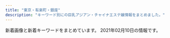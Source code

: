 ```yaml
---
title: "東京・有楽町・銀座"
description: "キーワード別にの巨乳アジアン・チャイナエステ嬢情報をまとめました。"
---
```


新着画像と新着キーワードをまとめています。
2021年02月10日の情報です。

<DmmAffiliateIns />
<KeywordTable
  shops={
    [
    {
        "name": "Tiara-\u30c6\u30a4\u30a2\u30e9-",
        "img_links": [
            "https://est-tiara.info/images/mobile.png",
            "https://est-tiara.info/images/gallery/r5.jpg",
            "https://est-tiara.info/staffPhoto/s20201016083756.jpg",
            "https://est-tiara.info/js/sliderLine/slide_next.png",
            "https://est-tiara.info/images/gallery/r6.jpg",
            "https://est-tiara.info/staffPhoto/s20201016083828.jpg",
            "https://est-tiara.info/staffPhoto/b20201016083756.jpg",
            "https://est-tiara.info/staffPhoto/b20201016083828.jpg",
            "https://est-tiara.info/images/gallery/r1.jpg",
            "https://est-tiara.info/staffPhoto/s20201016083716.jpg",
            "https://est-tiara.info/images/gallery/r3.jpg",
            "https://est-tiara.info/staffPhoto/b20200924141844.jpg",
            "https://est-tiara.info/staffPhoto/b20201016083614.jpg",
            "https://est-tiara.info/staffPhoto/s20200924141844.jpg",
            "https://est-tiara.info/uploadfiles/Image/campaignEstTiaraInfo.jpg",
            "https://est-tiara.info/images/gallery/r2.jpg",
            "https://est-tiara.info/staffPhoto/b20201016083716.jpg",
            "https://est-tiara.info/images/gallery/r7.jpg",
            "https://est-tiara.info/staffPhoto/s20201016083614.jpg",
            "https://est-tiara.info/js/sliderLine/slide_prev.png",
            "https://est-tiara.info/images/gallery/r8.jpg",
            "https://est-tiara.info/images/gallery/r4.jpg",
            "https://est-tiara.info/images/returnBtn.png"
        ],
        "station": "\u6771\u9280\u5ea7\u99c5A7\u51fa\u53e3",
        "keywords": {
            "E": 1,
            "C": 1,
            "89": 1,
            "D": 3
        },
        "url": "https://est-tiara.info/"
    },
    {
        "station": "\u65b0\u5bcc\u753a\u99c53\u756a\u51fa\u53e3",
        "img_links": [
            "http://missyou-esthe.com/img/tt15.jpg",
            "http://missyou-esthe.com/img/no.png",
            "http://missyou-esthe.com/img/cg04.jpg",
            "http://missyou-esthe.com/img/cg11.jpg",
            "http://missyou-esthe.com/img/tt18.jpg",
            "http://missyou-esthe.com/img/tt14.jpg",
            "http://missyou-esthe.com/img/t2.jpg",
            "http://missyou-esthe.com/img/tt19.jpg",
            "http://missyou-esthe.com/img/tt1.jpg",
            "http://missyou-esthe.com/img/cg13.jpg",
            "http://missyou-esthe.com/img/cg03.jpg",
            "http://missyou-esthe.com/img/cg01.jpg",
            "http://missyou-esthe.com/img/mr1.jpg",
            "http://missyou-esthe.com/img/cg02.jpg",
            "http://missyou-esthe.com/img/tt11.jpg",
            "http://missyou-esthe.com/img/t1.jpg",
            "http://missyou-esthe.com/img/cg08.jpg",
            "http://missyou-esthe.com/img/cg06.jpg",
            "http://missyou-esthe.com/img/tt4.jpg",
            "http://missyou-esthe.com/img/lin.jpg",
            "http://missyou-esthe.com/img/cg07.jpg",
            "http://missyou-esthe.com/img/tt2.jpg",
            "http://missyou-esthe.com/img/tt16.jpg",
            "http://missyou-esthe.com/img/t3.jpg",
            "http://missyou-esthe.com/img/tt12.jpg",
            "http://missyou-esthe.com/img/tt20.jpg",
            "http://missyou-esthe.com/img/eve.jpg",
            "http://missyou-esthe.com/img/tt13.jpg",
            "http://missyou-esthe.com/img/f.jpg",
            "http://missyou-esthe.com/img/cg05.jpg",
            "http://missyou-esthe.com/img/cg091.jpg",
            "http://missyou-esthe.com/img/tt21.jpg",
            "http://missyou-esthe.com/img/cg14.jpg",
            "http://missyou-esthe.com/img/cg09.jpg",
            "http://missyou-esthe.com/img/tt17.jpg",
            "http://missyou-esthe.com/img/cg10.jpg",
            "http://missyou-esthe.com/img/f1.jpg"
        ],
        "name": "Lotus\uff5e\u30ed\u30fc\u30bf\u30b9\uff5e",
        "keywords": {
            "85": 2,
            "87": 4,
            "86": 14
        },
        "url": "http://missyou-esthe.com/"
    },
    {
        "station": "\u4eba\u5f62\u753a\u99c5A1\u51fa\u53e3",
        "name": "COCOSIA",
        "img_links": [
            "http://cocosia-massage.work/img/sta6.jpg",
            "http://cocosia-massage.work/sp/img/t-t.jpg",
            "http://cocosia-massage.work/img/fla-2.jpg",
            "http://cocosia-massage.work/sp/img/cam3.jpg",
            "http://cocosia-massage.work/img/fla-1.jpg",
            "http://cocosia-massage.work/sp/img/st6.jpg",
            "http://cocosia-massage.work/img/xmas.png",
            "http://cocosia-massage.work/img/st2.jpg",
            "http://cocosia-massage.work/img/news.jpg",
            "http://cocosia-massage.work/sp/img/t-r.jpg",
            "http://cocosia-massage.work/sp/img/sys.jpg",
            "http://cocosia-massage.work/sp/img/st1.jpg",
            "http://cocosia-massage.work/sp/img/cam2.jpg",
            "http://cocosia-massage.work/img/acc.jpg",
            "http://cocosia-massage.work/img/st4.jpg",
            "http://cocosia-massage.work/sp/img/p-4.jpg",
            "http://cocosia-massage.work/sp/img/info.jpg",
            "http://cocosia-massage.work/sp/img/t-s.jpg",
            "http://cocosia-massage.work/sp/img/acc.jpg",
            "http://cocosia-massage.work/sp/img/p-6.jpg",
            "http://cocosia-massage.work/img/sta1.jpg",
            "http://cocosia-massage.work/sp/img/botton.jpg",
            "http://cocosia-massage.work/img/sta3.jpg",
            "http://cocosia-massage.work/sp/img/cam4.jpg",
            "http://cocosia-massage.work/sp/img/cam1.jpg",
            "http://cocosia-massage.work/sp/img/pc.jpg",
            "http://cocosia-massage.work/img/conc.jpg",
            "http://cocosia-massage.work/sp/img/t-t2.jpg",
            "http://cocosia-massage.work/img/cncp.jpg",
            "http://cocosia-massage.work/sp/img/st5.jpg",
            "http://cocosia-massage.work/sp/img/st2.jpg",
            "http://cocosia-massage.work/img/head2.jpg",
            "http://cocosia-massage.work/img/st6.jpg",
            "http://cocosia-massage.work/img/newf.jpg",
            "http://cocosia-massage.work/sp/img/qr.jpg",
            "http://cocosia-massage.work/img/st5.jpg",
            "http://cocosia-massage.work/sp/img/p-5.jpg",
            "http://cocosia-massage.work/sp/img/st3.jpg",
            "http://cocosia-massage.work/img/r9.jpg",
            "http://cocosia-massage.work/sp/img/rec.jpg",
            "http://cocosia-massage.work/img/st3.jpg",
            "http://cocosia-massage.work/sp/img/p-3.jpg",
            "http://cocosia-massage.work/img/sta5.jpg",
            "http://cocosia-massage.work/img/sta2.jpg",
            "http://cocosia-massage.work/img/nos.jpg",
            "http://cocosia-massage.work/img/st1.jpg",
            "http://cocosia-massage.work/sp/img/st4.jpg",
            "http://cocosia-massage.work/img/sta4.jpg"
        ],
        "keywords": {
            "C": 22,
            "F": 5,
            "85": 16,
            "D": 8,
            "87": 2,
            "88": 5,
            "E": 2
        },
        "url": "http://cocosia-massage.work/"
    },
    {
        "keywords": {
            "87": 6,
            "86": 1,
            "D": 7
        },
        "url": "http://www.comodo.relaxjp.info/",
        "img_links": [
            "http://www.comodo.relaxjp.info/files/011.jpg",
            "http://www.comodo.relaxjp.info/images/s_staff.jpg",
            "http://www.comodo.relaxjp.info/images/top.png",
            "http://www.comodo.relaxjp.info/files/007-03.jpg",
            "http://www.comodo.relaxjp.info/images/hua.jpg",
            "http://www.comodo.relaxjp.info/files/008-02.jpg",
            "http://www.comodo.relaxjp.info/files/011-02.jpg",
            "http://www.comodo.relaxjp.info/files/010.jpg",
            "http://www.comodo.relaxjp.info/files/010-02.jpg",
            "http://www.comodo.relaxjp.info/files/007-02.jpg",
            "http://www.comodo.relaxjp.info/files/008.jpg",
            "http://www.comodo.relaxjp.info/files/007.jpg",
            "http://www.comodo.relaxjp.info/files/008-03.jpg",
            "http://www.comodo.relaxjp.info/images/s_news.jpg",
            "http://www.comodo.relaxjp.info/files/011-03.jpg",
            "http://www.comodo.relaxjp.info/files/012-03.jpg",
            "http://www.comodo.relaxjp.info/images/s_link.jpg",
            "http://www.comodo.relaxjp.info/images/bj1.jpg",
            "http://www.comodo.relaxjp.info/images/bj3.jpg",
            "http://www.comodo.relaxjp.info/images/s_info.jpg",
            "http://www.comodo.relaxjp.info/files/009.jpg",
            "http://www.comodo.relaxjp.info/files/013.jpg",
            "http://www.comodo.relaxjp.info/files/012-02.jpg",
            "http://www.comodo.relaxjp.info/files/012.jpg",
            "http://www.comodo.relaxjp.info/files/009-03.jpg",
            "http://www.comodo.relaxjp.info/files/010-03.jpg",
            "http://www.comodo.relaxjp.info/files/013-02.jpg",
            "http://www.comodo.relaxjp.info/files/013-03.jpg",
            "http://www.comodo.relaxjp.info/files/009-02.jpg"
        ],
        "station": "\u99ac\u55b0\u6a2a\u5c71\u99c5A2\u51fa\u53e3",
        "name": "COMODO -\u30b3\u30e2\u30c9-"
    },
    {
        "station": "\u9280\u5ea7\u99c5A5\u51fa\u53e3",
        "url": "http://berusia.tyo.cm/",
        "name": "\u548c\u307f",
        "keywords": {
            "87": 1,
            "88": 1,
            "85": 1,
            "86": 4,
            "82": 1,
            "C": 2,
            "D": 6
        },
        "img_links": [
            "http://berusia.tyo.cm/photos/sites/4/2020/02/2020020910433396.jpg",
            "http://berusia.tyo.cm/photos/sites/4/2019/12/2019121406433854.jpg",
            "http://berusia.tyo.cm/images/mobile.jpg",
            "http://berusia.tyo.cm/images/s_news.jpg",
            "http://berusia.tyo.cm/photos/sites/4/2019/07/2019072204570462.jpg",
            "http://berusia.tyo.cm/photos/sites/4/2019/01/2019012406365482.jpg",
            "http://berusia.tyo.cm/photos/sites/4/2019/04/2019042310022652.jpg",
            "http://berusia.tyo.cm/photos/sites/4/2019/01/2019012406490454.jpg",
            "http://berusia.tyo.cm/photos/sites/4/2019/01/2019012406444820.jpg",
            "http://berusia.tyo.cm/images/top.jpg",
            "http://berusia.tyo.cm/photos/sites/4/2020/04/202004160341046.jpg",
            "http://berusia.tyo.cm/images/s_staff.jpg",
            "http://berusia.tyo.cm/photos/sites/4/2019/04/2019040609115728.jpg"
        ]
    },
    {
        "url": "http://prime-relax.work/",
        "img_links": [
            "http://prime-relax.work/img/sta12.jpg",
            "http://prime-relax.work/sp/img/time.jpg",
            "http://prime-relax.work/img/st5.jpg",
            "http://prime-relax.work/img/eve.jpg",
            "http://prime-relax.work/img/link300100.jpg",
            "http://prime-relax.work/img/IMG_1675.jpg",
            "http://prime-relax.work/img/sta11.jpg",
            "http://prime-relax.work/img/body-.jpg",
            "http://prime-relax.work/sp/img/pc.jpg",
            "http://prime-relax.work/sp/img/t-a.jpg",
            "http://prime-relax.work/img/st013.jpg",
            "http://prime-relax.work/sp/img/p-7.jpg",
            "http://prime-relax.work/sp/img/sta12.jpg",
            "http://prime-relax.work/img/st12.jpg",
            "http://prime-relax.work/img/st014.jpg",
            "http://prime-relax.work/img/st04.jpg",
            "http://prime-relax.work/img/sys.jpg",
            "http://prime-relax.work/sp/img/t-t.jpg",
            "http://prime-relax.work/sp/img/t-s.jpg",
            "http://prime-relax.work/sp/img/sta13.jpg",
            "http://prime-relax.work/img/IMG_1709.jpg",
            "http://prime-relax.work/img/st4.jpg",
            "http://prime-relax.work/sp/img/p-8.jpg",
            "http://prime-relax.work/img/st7.jpg",
            "http://prime-relax.work/img/st07.jpg",
            "http://prime-relax.work/img/sta7.jpg",
            "http://prime-relax.work/img/st08.jpg",
            "http://prime-relax.work/sp/img/sta9.jpg",
            "http://prime-relax.work/img/sta14.jpg",
            "http://prime-relax.work/sp/img/add3.jpg",
            "http://prime-relax.work/sp/img/sta11.jpg",
            "http://prime-relax.work/sp/img/botton.jpg",
            "http://prime-relax.work/img/st9.jpg",
            "http://prime-relax.work/sp/img/p-9.jpg",
            "http://prime-relax.work/img/head.jpg",
            "http://prime-relax.work/sp/img/info.jpg",
            "http://prime-relax.work/img/sta13.jpg",
            "http://prime-relax.work/img/sta4.jpg",
            "http://prime-relax.work/img/IMG_1667.jpg",
            "http://prime-relax.work/img/link10033.jpg",
            "http://prime-relax.work/sp/img/t-r.jpg",
            "http://prime-relax.work/img/sta9.jpg",
            "http://prime-relax.work/img/st8.jpg",
            "http://prime-relax.work/sp/img/add.jpg",
            "http://prime-relax.work/sp/img/sta14.jpg",
            "http://prime-relax.work/img/link-.jpg",
            "http://prime-relax.work/img/sta5.jpg",
            "http://prime-relax.work/sp/img/add2.jpg",
            "http://prime-relax.work/img/mo.png",
            "http://prime-relax.work/img/st11.jpg",
            "http://prime-relax.work/sp/img/sta4.jpg",
            "http://prime-relax.work/sp/img/sta5.jpg",
            "http://prime-relax.work/img/IMG_1699.jpg",
            "http://prime-relax.work/sp/img/tel.jpg",
            "http://prime-relax.work/sp/img/cam.jpg",
            "http://prime-relax.work/sp/img/sys.jpg",
            "http://prime-relax.work/img/link20067.jpg",
            "http://prime-relax.work/sp/img/pic.jpg",
            "http://prime-relax.work/sp/img/t-o.jpg",
            "http://prime-relax.work/img/st14.jpg",
            "http://prime-relax.work/img/bottom.png",
            "http://prime-relax.work/sp/img/sta8.jpg",
            "http://prime-relax.work/img/bottom-.png",
            "http://prime-relax.work/sp/img/tit.jpg",
            "http://prime-relax.work/img/sta8.jpg",
            "http://prime-relax.work/sp/img/sta7.jpg",
            "http://prime-relax.work/img/st13.jpg"
        ],
        "name": "PRIME\u30fb\u30d7\u30e9\u30a4\u30e0",
        "keywords": {
            "88": 1,
            "C": 7,
            "84": 5,
            "82": 1,
            "E": 1,
            "86": 7,
            "87": 4,
            "D": 10
        },
        "station": "\u99ac\u55b0\u753a\u99c51\u756a\u51fa\u53e3"
    },
    {
        "name": "For you",
        "url": "http://f-relaxe.net",
        "keywords": {
            "93": 1,
            "85": 3,
            "C": 3,
            "83": 1,
            "E": 3,
            "89": 1,
            "D": 2,
            "87": 1,
            "G": 1,
            "86": 1,
            "91": 1,
            "90": 1
        },
        "station": "JR\u6771\u4eac\u99c5\u516b\u91cd\u6d32\u5317\u53e3",
        "img_links": [
            "http://f-relaxe.net/images/index_119.jpg",
            "http://f-relaxe.net/girl/012.jpg",
            "http://f-relaxe.net/images/index_06.jpg",
            "http://f-relaxe.net/girl/00.jpg",
            "http://f-relaxe.net/images/index_16.jpg",
            "http://f-relaxe.net/images/info.jpg",
            "http://f-relaxe.net/girl/017.jpg",
            "http://f-relaxe.net/images/03.jpg",
            "http://f-relaxe.net/girl/02.jpg",
            "http://f-relaxe.net/images/sub_10.jpg",
            "http://f-relaxe.net/images/info_11.jpg",
            "http://f-relaxe.net/girl/09a.jpg",
            "http://f-relaxe.net/images/index_07.jpg",
            "http://f-relaxe.net/girl/011.jpg",
            "http://f-relaxe.net/girl/08a.jpg",
            "http://f-relaxe.net/girl/010a.jpg",
            "http://f-relaxe.net/girl/07a.jpg",
            "http://f-relaxe.net/images/index_13.jpg",
            "http://f-relaxe.net/images/index_10.jpg",
            "http://f-relaxe.net/images/02.jpg",
            "http://f-relaxe.net/images/index_08.jpg",
            "http://f-relaxe.net/girl/012a.jpg",
            "http://f-relaxe.net/girl/04.jpg",
            "http://f-relaxe.net/images/sub_12.jpg",
            "http://f-relaxe.net/girl/013.jpg",
            "http://f-relaxe.net/girl/011a.jpg",
            "http://f-relaxe.net/images/index_18.jpg",
            "http://f-relaxe.net/images/index_04.jpg",
            "http://f-relaxe.net/girl/08.jpg",
            "http://f-relaxe.net/girl/013a.jpg",
            "http://f-relaxe.net/images/line.jpg",
            "http://f-relaxe.net/girl/09.jpg",
            "http://f-relaxe.net/images/rec_11.jpg",
            "http://f-relaxe.net/images/01.jpg",
            "http://f-relaxe.net/images/index_03.jpg",
            "http://f-relaxe.net/images/index_09.jpg",
            "http://f-relaxe.net/images/index_05.jpg",
            "http://f-relaxe.net/images/index_01.jpg",
            "http://f-relaxe.net/images/index_12.jpg",
            "http://f-relaxe.net/girl/024.jpg",
            "http://f-relaxe.net/images/staff_11.jpg",
            "http://f-relaxe.net/girl/02a.jpg",
            "http://f-relaxe.net/images/index_14.jpg",
            "http://f-relaxe.net/girl/010.jpg",
            "http://f-relaxe.net/girl/07.jpg",
            "http://f-relaxe.net/images/sub_15.jpg",
            "http://f-relaxe.net/images/rec.jpg",
            "http://f-relaxe.net/images/index_17.jpg"
        ]
    },
    {
        "station": "\u65b0\u5bcc\u753a\u99c5",
        "img_links": [
            "http://xn--vckg5a5c7c8c1czd.in.net/images/slider/slide2s.jpg",
            "http://xn--vckg5a5c7c8c1czd.in.net/images/slider/slide3.jpg",
            "http://xn--vckg5a5c7c8c1czd.in.net/images/slider/slide1.jpg",
            "http://xn--vckg5a5c7c8c1czd.in.net/images/staff_images/top_small_14.jpg",
            "http://xn--vckg5a5c7c8c1czd.in.net/images/staff_images/cg14.jpg",
            "http://xn--vckg5a5c7c8c1czd.in.net/images/an_2_05.jpg",
            "http://xn--vckg5a5c7c8c1czd.in.net/images/slider/slide3s.jpg",
            "http://xn--vckg5a5c7c8c1czd.in.net/images/slider/slide1s.jpg",
            "http://xn--vckg5a5c7c8c1czd.in.net/images/an_2_02.jpg",
            "http://xn--vckg5a5c7c8c1czd.in.net/images/an_2_03.jpg",
            "http://xn--vckg5a5c7c8c1czd.in.net/images/staff_images/top_small_5.jpg",
            "http://xn--vckg5a5c7c8c1czd.in.net/images/slider/slide2.jpg",
            "http://xn--vckg5a5c7c8c1czd.in.net/images/staff_images/cg17.jpg",
            "http://xn--vckg5a5c7c8c1czd.in.net/images/an_1_04.jpg",
            "http://xn--vckg5a5c7c8c1czd.in.net/images/an_1_02.jpg",
            "http://xn--vckg5a5c7c8c1czd.in.net/images/an_1_06.jpg",
            "http://xn--vckg5a5c7c8c1czd.in.net/images/staff_images/cg16.jpg",
            "http://xn--vckg5a5c7c8c1czd.in.net/images/an_2_04.jpg",
            "http://xn--vckg5a5c7c8c1czd.in.net/images/staff_images/top_small_17.jpg",
            "http://xn--vckg5a5c7c8c1czd.in.net/images/an_2_07.jpg",
            "http://xn--vckg5a5c7c8c1czd.in.net/images/an_2_06.jpg",
            "http://xn--vckg5a5c7c8c1czd.in.net/images/staff_images/cg1.jpg",
            "http://xn--vckg5a5c7c8c1czd.in.net/images/an_1_07.jpg",
            "http://xn--vckg5a5c7c8c1czd.in.net/images/an_1_03.jpg",
            "http://xn--vckg5a5c7c8c1czd.in.net/images/staff_images/top_small_1.jpg",
            "http://xn--vckg5a5c7c8c1czd.in.net/images/staff_images/cg5.jpg",
            "http://xn--vckg5a5c7c8c1czd.in.net/images/no.png",
            "http://xn--vckg5a5c7c8c1czd.in.net/images/QRcode.jpg",
            "http://xn--vckg5a5c7c8c1czd.in.net/images/staff_images/top_small_16.jpg",
            "http://xn--vckg5a5c7c8c1czd.in.net/images/index_01.jpg"
        ],
        "keywords": {
            "D": 16,
            "86": 20,
            "E": 4
        },
        "url": "http://xn--vckg5a5c7c8c1czd.in.net/",
        "name": "\u7652\u3057\u306e\u6d77"
    },
    {
        "keywords": {
            "C": 15
        },
        "img_links": [
            "http://arm-heal.com/pic/topimg5.png",
            "http://arm-heal.com/img/ttl_staff.jpg",
            "http://arm-heal.com/staff/aya/01.jpg",
            "http://arm-heal.com/staff/aya/01mb.jpg",
            "http://arm-heal.com/img/ttl_mobile.png",
            "http://arm-heal.com/staff/yuki/01.jpg",
            "http://arm-heal.com/staff/miki/01mb.jpg",
            "http://arm-heal.com/pic/topimg3.png",
            "http://arm-heal.com/staff/yuki/01mb.jpg",
            "http://arm-heal.com/staff/emi/01.jpg",
            "http://arm-heal.com/pic/head.jpg",
            "http://arm-heal.com/staff/miya/01.jpg",
            "http://arm-heal.com/staff/miya/01mb.jpg",
            "http://arm-heal.com/staff/emi/01mb.jpg",
            "http://arm-heal.com/img/att.png",
            "http://arm-heal.com/staff/yuuyuu/01mb.jpg",
            "http://arm-heal.com/pic/topimg1.png",
            "http://arm-heal.com/staff/yuuyuu/01.jpg",
            "http://arm-heal.com/img/ttl_rec.png",
            "http://arm-heal.com/img/corona.png",
            "http://arm-heal.com/i/files/homeimg.jpg",
            "http://arm-heal.com/pic/topimg2.png",
            "http://arm-heal.com/pic/topimg4.png",
            "http://arm-heal.com/staff/miki/01.jpg"
        ],
        "station": "\u516b\u4e01\u5800\u99c5A5\u53e3",
        "name": "\u7d05\u8449",
        "url": "http://arm-heal.com/"
    },
    {
        "name": "\u60a0",
        "url": "http://koikst.xyz/",
        "station": "JR\u6771\u4eac\u99c5\u516b\u91cd\u6d32\u53e3",
        "img_links": [
            "http://koikst.xyz/_src/20886305/therapist-ito.jpg",
            "http://koikst.xyz/_src/20886062/index_35.png",
            "http://koikst.xyz/_src/20885836/sign.jpg",
            "http://koikst.xyz/_src/20886300/media-20170919.jpg",
            "http://koikst.xyz/_src/20886007/_k3_6020.jpg",
            "http://koikst.xyz/_src/20886111/_dsf0778_pp.jpg",
            "http://koikst.xyz/_src/20886310/wechatimg405.jpg",
            "http://koikst.xyz/_src/51067433/wechatimg726.jpg",
            "http://koikst.xyz/_src/20886060/index_33.png",
            "http://koikst.xyz/_src/20886063/index_36.png",
            "http://sunflower.jp.net/6.jpg",
            "http://koikst.xyz/_src/20886065/index_38.png",
            "http://koikst.xyz/_src/21089124/img20180325193504865361.png",
            "http://koikst.xyz/_src/20886303/07958eda583eff2b24876adf03c0a434.jpg",
            "http://koikst.xyz/_src/20886229/_dsf0778_pp.jpg",
            "http://koikst.xyz/_src/20885809/www.cman.png",
            "http://koikst.xyz/_src/20885828/up.png",
            "http://koikst.xyz/_src/20886122/up.png",
            "http://koikst.xyz/_src/20886019/up.png",
            "http://koikst.xyz/_src/20886010/img_3017.jpg",
            "http://koikst.xyz/_src/20886308/t02200330_0640096013249885015.jpg",
            "http://koikst.xyz/_src/51067440/wechatimg723.jpg",
            "http://sunflower.jp.net/1.jpg",
            "http://koikst.xyz/_src/20886235/t02200330_0640096013249885015.jpg",
            "http://koikst.xyz/_src/20886006/wechatimg36.jpg",
            "http://koikst.xyz/_src/20886092/therapist-ito.jpg",
            "http://sunflower.jp.net/5.jpg",
            "http://koikst.xyz/_src/20886066/slider2.png",
            "http://koikst.xyz/_src/20886287/9c88380aa0315ec9292225a3223d62d9.jpg",
            "http://koikst.xyz/_src/20886103/up.png",
            "http://koikst.xyz/_src/20886005/wechatimg35.jpg",
            "http://koikst.xyz/_src/20886064/index_37.png",
            "http://koikst.xyz/_src/20886061/index_34.png",
            "http://koikst.xyz/_src/20886231/_dsf0770_pp.jpg",
            "http://koikst.xyz/_src/20886233/906ab10dd05fdcaee1fa99bd6e5779ea.jpg",
            "http://koikst.xyz/_src/20886058/sign.png",
            "http://koikst.xyz/_src/20886211/07958eda583eff2b24876adf03c0a434.jpg",
            "http://koikst.xyz/_src/20885811/up.png",
            "http://koikst.xyz/_src/51067435/wechatimg725.jpg",
            "http://koikst.xyz/_src/20886148/therapist-ito.jpg",
            "http://sunflower.jp.net/2.jpg",
            "http://koikst.xyz/_src/20886222/up.png",
            "http://koikst.xyz/_src/20886009/img_2917.jpg",
            "http://koikst.xyz/_src/20886283/img20170527114635169213.png",
            "http://koikst.xyz/_src/51067437/wechatimg724.jpg",
            "http://sunflower.jp.net/3.jpg",
            "http://koikst.xyz/_src/20886059/sign.png",
            "http://koikst.xyz/_src/20886035/up.png",
            "http://koikst.xyz/_src/20991736/t02200330_0640096013249885015.jpg",
            "http://koikst.xyz/_src/20885997/up.png",
            "http://koikst.xyz/_src/20886008/_k3_6019.jpg",
            "http://koikst.xyz/_src/20885845/up.png"
        ],
        "keywords": {
            "85": 2,
            "89": 3,
            "E": 3,
            "C": 2
        }
    },
    {
        "img_links": [
            "http://yume-sato.blue/uploads//sites/18/2020/09/g2-150x150.jpg",
            "http://yume-sato.blue/uploads//sites/18/2020/09/g1-150x150.jpg",
            "http://yume-sato.blue/uploads//sites/18/2020/09/top.jpg",
            "http://yume-sato.blue/uploads//sites/18/2020/09/g5-150x150.jpg",
            "http://yume-sato.blue/uploads//sites/18/2020/09/g1.jpg",
            "http://yume-sato.blue/uploads//sites/18/2020/09/s_staff.png",
            "http://yume-sato.blue/uploads//sites/18/2020/09/mobile-1.jpg",
            "http://yume-sato.blue/uploads//sites/18/2020/09/g3.jpg",
            "http://yume-sato.blue/uploads//sites/18/2020/12/gg-150x150.jpg",
            "http://yume-sato.blue/uploads//sites/18/2020/10/g1.jpg",
            "http://yume-sato.blue/uploads//sites/18/2020/09/g6.jpg",
            "http://yume-sato.blue/uploads//sites/18/2020/09/g3-150x150.jpg",
            "http://yume-sato.blue/uploads//sites/18/2020/09/top1-1.jpg",
            "http://yume-sato.blue/uploads//sites/18/2020/12/gg.jpg",
            "http://yume-sato.blue/uploads//sites/18/2020/10/g2.jpg",
            "http://yume-sato.blue/uploads//sites/18/2020/09/g2.jpg",
            "http://yume-sato.blue/uploads//sites/18/2020/09/news.jpg",
            "http://yume-sato.blue/uploads//sites/18/2020/09/g6-150x150.jpg",
            "http://yume-sato.blue/uploads//sites/18/2020/09/g4-150x150.jpg",
            "http://yume-sato.blue/uploads//sites/18/2020/09/pick.jpg",
            "http://yume-sato.blue/uploads//sites/18/2020/09/g4.jpg",
            "http://yume-sato.blue/uploads//sites/18/2020/09/g5.jpg"
        ],
        "station": "\u4eba\u5f62\u753a\u99c5A6",
        "keywords": {},
        "name": "\u5922\u306e\u90f7",
        "url": "http://yume-sato.blue/"
    },
    {
        "url": "http://esthe-aroma.com/",
        "keywords": {
            "C": 2,
            "D": 10,
            "E": 1,
            "86": 13
        },
        "name": "Miss.9\uff5e\u30df\u30b9.\u30ad\u30e5\u30a6\uff5e",
        "station": "\u99ac\u55b0\u6a2a\u5c71\u99c5A2\u51fa\u53e3",
        "img_links": [
            "http://esthe-aroma.com/images/icon_info.png",
            "http://esthe-aroma.com/images/photo03.jpg",
            "http://esthe-aroma.com/images/icon_concept.png",
            "http://esthe-aroma.com/images/cg07.jpg",
            "http://esthe-aroma.com/images/cg02.jpg",
            "http://esthe-aroma.com/images/cg13.jpg",
            "http://esthe-aroma.com/images/cg04.jpg",
            "http://esthe-aroma.com/images/qrc.jpg",
            "http://esthe-aroma.com/images/icon_top.png",
            "http://esthe-aroma.com/images/cg05.jpg",
            "http://esthe-aroma.com/images/end-info.png",
            "http://esthe-aroma.com/images/cg03.jpg",
            "http://esthe-aroma.com/images/cg10.jpg",
            "http://esthe-aroma.com/images/photo01.jpg",
            "http://esthe-aroma.com/images/cg09.jpg",
            "http://esthe-aroma.com/images/cg11.jpg",
            "http://esthe-aroma.com/images/btn2.png",
            "http://esthe-aroma.com/images/icon_staff.png",
            "http://esthe-aroma.com/images/mainImg_sub.jpg",
            "http://esthe-aroma.com/images/cg08.jpg",
            "http://esthe-aroma.com/images/icon_tel.png",
            "http://esthe-aroma.com/images/cg01.jpg",
            "http://esthe-aroma.com/images/cg06.jpg",
            "http://esthe-aroma.com/images/photo02.jpg",
            "http://esthe-aroma.com/images/cg12.jpg"
        ]
    },
    {
        "img_links": [
            "http://sakura.relaxnabi.com/css/tel03.png",
            "http://sakura.relaxnabi.com/css/nav/nav-004.png",
            "http://sakura.relaxnabi.com/css/staff/staff02.jpg",
            "http://sakura.relaxnabi.com/css/staff/staff06.jpg",
            "http://sakura.relaxnabi.com/css/nav/nav-006.png",
            "http://sakura.relaxnabi.com/css/staff/staff13.jpg",
            "http://sakura.relaxnabi.com/css/nav/nav-001.png",
            "http://sakura.relaxnabi.com/css/topleft02.png",
            "http://sakura.relaxnabi.com/css/staff/staff04.jpg",
            "http://sakura.relaxnabi.com/css/staff/staff14a.jpg",
            "http://sakura.relaxnabi.com/css/nav/nav-003.png",
            "http://sakura.relaxnabi.com/css/topleft01.png",
            "http://sakura.relaxnabi.com/css/topright02.jpg",
            "http://sakura.relaxnabi.com/css/nav/nav-002.png",
            "http://sakura.relaxnabi.com/css/nav/nav-005.png"
        ],
        "station": "\u8305\u5834\u753a\u99c51\u756a\u51fa\u53e3",
        "name": "\u685c\uff5e\u3055\u304f\u3089\uff5e",
        "url": "http://sakura.relaxnabi.com/",
        "keywords": {
            "C": 4,
            "89": 3,
            "D": 3,
            "87": 2
        }
    },
    {
        "url": "http://evergrace.tyo.cm/",
        "name": "Evergrace-\u30a8\u30d0\u30fc\u30b0\u30ec\u30fc\u30b9-",
        "station": "\u6771\u65e5\u672c\u6a4b\u99c5A2\u51fa\u53e3",
        "img_links": [
            "http://evergrace.tyo.cm/images/mobile.jpg",
            "http://evergrace.tyo.cm/photos/sites/78/2021/01/2021012219141167.jpg",
            "http://evergrace.tyo.cm/images/top01.jpg",
            "http://evergrace.tyo.cm/images/room3.jpg",
            "http://evergrace.tyo.cm/photos/sites/78/2021/01/2021011218032563.jpg",
            "http://evergrace.tyo.cm/images/girl-z2.jpg",
            "http://evergrace.tyo.cm/photos/sites/78/2021/01/2021012219092641.jpg",
            "http://evergrace.tyo.cm/images/s_pick.png",
            "http://evergrace.tyo.cm/images/room4.jpg",
            "http://evergrace.tyo.cm/images/nbj3.jpg",
            "http://evergrace.tyo.cm/images/room2.jpg",
            "http://evergrace.tyo.cm/photos/sites/78/2021/01/2021012219140415.jpg",
            "http://evergrace.tyo.cm/images/room5.jpg",
            "http://evergrace.tyo.cm/images/s_link.png",
            "http://evergrace.tyo.cm/photos/sites/78/2021/01/2021011218032474.jpg",
            "http://evergrace.tyo.cm/images/s_news.png",
            "http://evergrace.tyo.cm/photos/sites/78/2021/01/2021011218044629.jpg",
            "http://evergrace.tyo.cm/images/s_mobile.png",
            "http://evergrace.tyo.cm/images/info.jpg",
            "http://evergrace.tyo.cm/images/s_staff.png",
            "http://evergrace.tyo.cm/images/top02.jpg",
            "http://evergrace.tyo.cm/images/room1.jpg",
            "http://evergrace.tyo.cm/images/girl-z1.jpg"
        ],
        "keywords": {
            "C": 18,
            "85": 2,
            "D": 4,
            "86": 2
        }
    },
    {
        "img_links": [
            "http://seifukulure.esnavi.work/2/uploadimg/1600448020.jpeg",
            "http://seifukulure.esnavi.work/2/uploadimg/1612163454.jpeg",
            "http://seifukulure.esnavi.work/staff1.jpg",
            "http://seifukulure.esnavi.work/2/uploadimg/1603956477.jpeg",
            "http://seifukulure.esnavi.work/1.png",
            "http://seifukulure.esnavi.work/nei_bj3.jpg",
            "http://seifukulure.esnavi.work/2.png",
            "http://seifukulure.esnavi.work/2/uploadimg/1606459990.jpeg",
            "http://seifukulure.esnavi.work/2/uploadimg/1594168912.jpg",
            "http://seifukulure.esnavi.work/2/uploadimg/1594168953.jpg",
            "http://seifukulure.esnavi.work/s_staff.png",
            "http://seifukulure.esnavi.work/news.png",
            "http://seifukulure.esnavi.work/top.png",
            "http://seifukulure.esnavi.work/2/uploadimg/1594168894.jpg",
            "http://seifukulure.esnavi.work/s_massage.png",
            "http://seifukulure.esnavi.work/int2.png",
            "http://seifukulure.esnavi.work/nei5.jpg",
            "http://seifukulure.esnavi.work/2/uploadimg/1594168852.jpg",
            "http://seifukulure.esnavi.work/2/uploadimg/1594168989.jpg",
            "http://seifukulure.esnavi.work/biaoti.jpg",
            "http://seifukulure.esnavi.work/massage1.png",
            "http://seifukulure.esnavi.work/nei3.jpg",
            "http://seifukulure.esnavi.work/6.jpg"
        ],
        "name": "\u5236\u670d\u306e\u8a98\u60d1",
        "station": "JR\u99ac\u55b0\u753a\u99c5",
        "keywords": {
            "89": 2,
            "86": 2,
            "87": 1,
            "83": 2,
            "C": 2,
            "D": 1,
            "90": 2
        },
        "url": "http://seifukulure.esnavi.work/"
    },
    {
        "station": "\u65b0\u65e5\u672c\u6a4b\u99c55\u756a\u51fa\u53e3",
        "url": "http://s-este.net/",
        "img_links": [],
        "name": "\u30e9\u30d5\u30a3\u30fc\u30eb",
        "keywords": {}
    },
    {
        "img_links": [
            "http://a-smile.click/img/staff_headimg.jpg",
            "http://a-smile.click/img/qr.png",
            "http://a-smile.click/img/faq_headimg.jpg",
            "http://a-smile.click/girl/4.jpg",
            "http://a-smile.click/girl/1_1.jpg",
            "http://a-smile.click/img/room/photo01.jpg",
            "http://a-smile.click/img/room/photo03.jpg",
            "http://a-smile.click/girl/6.jpg",
            "http://a-smile.click/img/rec_headimg.jpg",
            "http://a-smile.click/girl/5.jpg",
            "http://a-smile.click/girl/3.jpg",
            "http://a-smile.click/girl/2.jpg",
            "http://a-smile.click/img/room/photo04.jpg",
            "http://a-smile.click/girl/5_1.jpg",
            "http://a-smile.click/girl/2_1.jpg",
            "http://a-smile.click/girl/3_1.jpg",
            "http://a-smile.click/girl/1.jpg",
            "http://a-smile.click/img/tel.png",
            "http://a-smile.click/img/head_img.jpg",
            "http://a-smile.click/img/room/photo02.jpg",
            "http://a-smile.click/img/link_headimg.jpg"
        ],
        "keywords": {},
        "station": "\u7bc9\u5730\u99c52\u756a\u51fa\u53e3",
        "url": "http://a-smile.click/",
        "name": "Firework\uff5e\u30d5\u30a1\u30a4\u30a2\u30ef\u30fc\u30af\uff5e"
    },
    {
        "url": "https://mens-esthe.jpn.vin/",
        "keywords": {
            "D": 125,
            "86": 100,
            "85": 25
        },
        "name": "\u6771\u4eac\u65e5\u672c\u6a4b\u30e1\u30f3\u30ba\u30a8\u30b9\u30c6",
        "station": "JR\u6771\u4eac\u99c5\u516b\u91cd\u6d32\u5317\u53e3",
        "img_links": [
            "https://mens-esthe.jpn.vin/images/sp_tit_staff.jpg",
            "https://mens-esthe.jpn.vin/photos/sites/4/2020/12/2020121102464663.jpg",
            "https://mens-esthe.jpn.vin/images/sp_tit_info.jpg",
            "https://mens-esthe.jpn.vin/photos/sites/4/2020/12/202012110248090.jpg",
            "https://mens-esthe.jpn.vin/images/sp_tit_link.jpg",
            "https://mens-esthe.jpn.vin/images/nav_link04.png",
            "https://mens-esthe.jpn.vin/images/navbar-top.jpg",
            "https://mens-esthe.jpn.vin/photos/sites/4/2020/12/2020121102483539.jpg",
            "https://mens-esthe.jpn.vin/images/nav_link05.png",
            "https://mens-esthe.jpn.vin/images/top.png",
            "https://mens-esthe.jpn.vin/images/end.png",
            "https://mens-esthe.jpn.vin/photos/sites/4/2020/12/2020121102462172.jpg",
            "https://mens-esthe.jpn.vin/images/tit_staff.jpg",
            "https://mens-esthe.jpn.vin/images/tit_link.jpg",
            "https://mens-esthe.jpn.vin/images/sp_photo_1.jpg",
            "https://mens-esthe.jpn.vin/images/tit_face.jpg",
            "https://mens-esthe.jpn.vin/images/tit_staff02.jpg",
            "https://mens-esthe.jpn.vin/images/tit_info.jpg",
            "https://mens-esthe.jpn.vin/images/nav_link03.png",
            "https://mens-esthe.jpn.vin/images/side_mobile.jpg",
            "https://mens-esthe.jpn.vin/images/sp_end.png",
            "https://mens-esthe.jpn.vin/images/sp_tit_staff02.jpg",
            "https://mens-esthe.jpn.vin/images/nav_link02.png",
            "https://mens-esthe.jpn.vin/images/room1.jpg",
            "https://mens-esthe.jpn.vin/images/nav_link08.png",
            "https://mens-esthe.jpn.vin/images/nav_link01.png",
            "https://mens-esthe.jpn.vin/images/nav_link06.png",
            "https://mens-esthe.jpn.vin/images/nav_link07.png",
            "https://mens-esthe.jpn.vin/images/tit_pick.jpg",
            "https://mens-esthe.jpn.vin/images/sp_tit_pick.jpg",
            "https://mens-esthe.jpn.vin/photos/sites/4/2020/12/2020121102501422.jpg",
            "https://mens-esthe.jpn.vin/images/photo_1.jpg",
            "https://mens-esthe.jpn.vin/images/room2.jpg"
        ]
    },
    {
        "name": "\u30eb\u30ca\u30b7\u30e3\u30a4\u30f3",
        "url": "http://luna-shine.info/",
        "img_links": [
            "http://luna-shine.info/uploads/lunashine/2015/01/11.jpg",
            "http://luna-shine.info/uploads/lunashine/2019/01/e5beaee4bfa1e59bbee78987_20190124144601.jpg",
            "http://luna-shine.info/uploads/lunashine/2015/03/123.jpg",
            "http://luna-shine.info/uploads/lunashine/2014/06/image-15.jpeg",
            "http://luna-shine.info/uploads/lunashine/images/new_tit.jpg",
            "http://luna-shine.info/uploads/lunashine/2019/05/e5beaee4bfa1e59bbee78987_20190517131309.jpg",
            "http://luna-shine.info/uploads/lunashine/2015/01/2_e589afe69cac.jpg",
            "http://luna-shine.info/uploads/lunashine/2013/01/qiu-1.jpg",
            "http://luna-shine.info/uploads/lunashine/images/no-photo.jpg",
            "http://luna-shine.info/uploads/lunashine/2013/03/img_0522_e589afe69cac-1000x1333.jpg",
            "http://luna-shine.info/uploads/lunashine/2013/11/e381afe3828be3818b-1000x1333.jpg",
            "http://luna-shine.info/uploads/lunashine/2013/10/e381bfe38286e3818d-5_e589afe69cac.jpg",
            "http://luna-shine.info/uploads/lunashine/2013/01/room-1.jpg",
            "http://luna-shine.info/uploads/lunashine/2019/04/flash1.jpg",
            "http://luna-shine.info/uploads/lunashine/2014/05/naomi1-276x3583.jpg",
            "http://luna-shine.info/uploads/lunashine/2012/12/topview4.jpg",
            "http://luna-shine.info/uploads/lunashine/2013/10/e381bfe3818d2_e589afe69cac.jpg",
            "http://luna-shine.info/uploads/lunashine/2018/05/2.jpg",
            "http://luna-shine.info/uploads/lunashine/2012/12/mailmaka.jpg",
            "http://luna-shine.info/uploads/lunashine/2013/01/room-9.jpg",
            "http://luna-shine.info/uploads/lunashine/2015/06/image1-266x4001.jpg",
            "http://luna-shine.info/uploads/lunashine/2014/05/22.jpg",
            "http://luna-shine.info/uploads/lunashine/2014/06/9c1b42356edc1bb51d040e0a1783fa97.png",
            "http://luna-shine.info/uploads/lunashine/2012/12/topview3.jpg",
            "http://luna-shine.info/uploads/lunashine/2012/12/topview0.jpg",
            "http://luna-shine.info/uploads/lunashine/2019/04/e5beaee4bfa1e59bbee78987_2019031616274791.jpg",
            "http://luna-shine.info/uploads/lunashine/2015/12/qqe59bbee7898720151214133747.jpg",
            "http://luna-shine.info/uploads/lunashine/2019/03/e5beaee4bfa1e59bbee78987_201903141535171.jpg",
            "http://luna-shine.info/uploads/lunashine/2014/06/image-14.jpeg",
            "http://luna-shine.info/uploads/lunashine/2013/05/p1020464_e589afe69cac.jpg",
            "http://luna-shine.info/uploads/lunashine/2019/04/e5beaee4bfa1e59bbee78987_201903161627478.jpg",
            "http://luna-shine.info/uploads/lunashine/2013/01/img_0427_e589afe69cac-276x368.jpg",
            "http://luna-shine.info/uploads/lunashine/2015/09/1-12041z120344c1_e589afe69cac_e589afe69cac.jpg",
            "http://luna-shine.info/uploads/lunashine/2015/01/0.jpg",
            "http://luna-shine.info/uploads/lunashine/2013/01/room-8.jpg",
            "http://luna-shine.info/uploads/lunashine/images/rq01.jpg",
            "http://luna-shine.info/uploads/lunashine/2019/04/bottom.jpg",
            "http://luna-shine.info/uploads/lunashine/2013/01/room-6.jpg",
            "http://luna-shine.info/uploads/lunashine/2017/04/22221.jpg",
            "http://luna-shine.info/uploads/lunashine/2019/03/e5beaee4bfa1e59bbee78987_201903161627476.jpg",
            "http://luna-shine.info/uploads/lunashine/2015/04/1111_e589afe69cac.jpg",
            "http://luna-shine.info/uploads/lunashine/images/new_d.jpg",
            "http://luna-shine.info/uploads/lunashine/2020/01/e5beaee4bfa1e59bbee78987_20190517131309.jpg",
            "http://luna-shine.info/uploads/lunashine/2016/11/31.jpg",
            "http://luna-shine.info/uploads/lunashine/2019/05/e5beaee4bfa1e59bbee78987_201905171313091.jpg",
            "http://luna-shine.info/uploads/lunashine/2013/10/4_e589afe69cac.jpg",
            "http://luna-shine.info/uploads/lunashine/2019/04/e5beaee4bfa1e59bbee78987_201903161627475.jpg",
            "http://luna-shine.info/uploads/lunashine/2013/01/room-7.jpg",
            "http://luna-shine.info/uploads/lunashine/2012/12/topview1.jpg",
            "http://luna-shine.info/uploads/lunashine/2013/11/e381afe3828be3818befbc92-1000x1333.jpg",
            "http://luna-shine.info/uploads/lunashine/2019/04/tel.jpg",
            "http://luna-shine.info/uploads/lunashine/2013/10/e38182e38286e381bf3_e589afe69cac.jpg",
            "http://luna-shine.info/uploads/lunashine/2019/12/e5beaee4bfa1e59bbee78987_201912071546181.jpg",
            "http://luna-shine.info/uploads/lunashine/2013/10/e381bfe382841_e589afe69cac.jpg",
            "http://luna-shine.info/uploads/lunashine/2019/07/qqe59bbee78987201504181707251.jpg",
            "http://luna-shine.info/uploads/lunashine/2013/01/room-5.jpg",
            "http://luna-shine.info/uploads/lunashine/2015/03/171f728230a16701d87b9e61ba70edf8.png",
            "http://luna-shine.info/uploads/lunashine/2013/01/room-2.jpg",
            "http://luna-shine.info/uploads/lunashine/2015/03/11111.jpg",
            "http://luna-shine.info/uploads/lunashine/2015/04/1111_e589afe69cac1.jpg",
            "http://luna-shine.info/uploads/lunashine/2013/01/img_0370_e589afe69cac-276x368.jpg",
            "http://luna-shine.info/uploads/lunashine/2013/01/room-10.jpg",
            "http://luna-shine.info/uploads/lunashine/2014/04/image_e589afe69cac.png",
            "http://luna-shine.info/uploads/lunashine/images/picup.png",
            "http://luna-shine.info/uploads/lunashine/2019/12/e5beaee4bfa1e59bbee78987_20191207154634.jpg",
            "http://luna-shine.info/uploads/lunashine/2015/03/8dbe4d07b4f1258c30f14b30e60c1466.png",
            "http://luna-shine.info/uploads/lunashine/2013/01/room-3.jpg",
            "http://luna-shine.info/uploads/lunashine/images/rq03.jpg",
            "http://luna-shine.info/uploads/lunashine/2013/01/room-11.jpg",
            "http://luna-shine.info/uploads/lunashine/2014/05/naomi1-276x3584.jpg",
            "http://luna-shine.info/uploads/lunashine/2016/12/img_4240.jpg",
            "http://luna-shine.info/uploads/lunashine/2015/03/12344780f_e589afe69cac.jpg",
            "http://luna-shine.info/uploads/lunashine/2012/12/mobile.jpg"
        ],
        "station": "\u5c0f\u4f1d\u99ac\u753a\u99c53\u756a\u51fa\u53e3",
        "keywords": {
            "89": 21,
            "88": 21,
            "87": 12,
            "F": 6,
            "\u80f8": 2,
            "81": 3,
            "G": 6,
            "C": 12,
            "\u30bb\u30af\u30b7\u30fc": 1,
            "82": 3,
            "86": 6,
            "84": 3,
            "E": 13,
            "D": 30,
            "85": 6
        }
    },
    {
        "img_links": [
            "http://www.kayabatyo-massage.work/images/recruit/point_03.png",
            "http://www.kayabatyo-massage.work/staff/hinata.jpg",
            "http://www.kayabatyo-massage.work/images/recruit/nagare_03.jpg",
            "http://www.kayabatyo-massage.work/images/mainvisual_02.jpg",
            "http://www.kayabatyo-massage.work/images/recruit/point_07.png",
            "http://www.kayabatyo-massage.work/images/recruit/point_04.png",
            "http://www.kayabatyo-massage.work/images/mainvisual_02_s.jpg",
            "http://www.kayabatyo-massage.work/images/mainvisual_01_s.jpg",
            "http://www.kayabatyo-massage.work/images/recruit/nagare_07.png",
            "http://www.kayabatyo-massage.work/images/sw_home.png",
            "http://www.kayabatyo-massage.work/images/icon_ranking_02.png",
            "http://www.kayabatyo-massage.work/images/icon_new.png",
            "http://www.kayabatyo-massage.work/images/recruit/nagare_02.jpg",
            "http://www.kayabatyo-massage.work/images/recruit/nagare_05.png",
            "http://www.kayabatyo-massage.work/images/recruit/point_05.png",
            "http://www.kayabatyo-massage.work/images/sw_tel.png",
            "http://www.kayabatyo-massage.work/images/recruit/req_03.jpg",
            "http://www.kayabatyo-massage.work/images/trigger.jpg",
            "http://www.kayabatyo-massage.work/images/recruit/point_09.png",
            "http://www.kayabatyo-massage.work/images/head_interior.jpg",
            "http://www.kayabatyo-massage.work/images/recruit/message_03.png",
            "http://www.kayabatyo-massage.work/images/head_therapist.jpg",
            "http://www.kayabatyo-massage.work/images/recruit/nagare_06.png",
            "http://www.kayabatyo-massage.work/images/icon_ranking_03.png",
            "http://www.kayabatyo-massage.work/staff/kaoru.jpg",
            "http://www.kayabatyo-massage.work/images/recruit/sp_mainvisual.jpg",
            "http://www.kayabatyo-massage.work/staff/nanami.jpg",
            "http://www.kayabatyo-massage.work/images/recruit/point_06.png",
            "http://www.kayabatyo-massage.work/images/no_image.jpg",
            "http://www.kayabatyo-massage.work/images/mainvisual_01.jpg",
            "http://www.kayabatyo-massage.work/images/icon_ranking_01.png",
            "http://www.kayabatyo-massage.work/images/recruit/point_08.png",
            "http://www.kayabatyo-massage.work/images/recruit/nagare_01.jpg"
        ],
        "keywords": {},
        "station": "\u8305\u5834\u753a\u99c511\u756a\u51fa\u53e3",
        "name": "\u5143\u6c17\u30e2\u30ea\u30e2\u30ea",
        "url": "http://www.kayabatyo-massage.work/"
    },
    {
        "keywords": {
            "D": 14,
            "E": 6,
            "C": 8
        },
        "name": "Spa Ananda",
        "station": "\u8305\u5834\u753a\u99c52\u756a\u51fa\u53e3",
        "url": "https://kayabacho-mensesthe.com/",
        "img_links": [
            "https://kayabacho-mensesthe.com/wp/wp-content/uploads/2020/10/aki-s1-150x150.jpg",
            "https://kayabacho-mensesthe.com/icon/line.png",
            "https://kayabacho-mensesthe.com/staff/rin-s1.jpg",
            "https://kayabacho-mensesthe.com/wp/wp-content/uploads/2019/12/misaki.jpg",
            "https://kayabacho-mensesthe.com/wp/wp-content/uploads/2020/08/ayaka-1-200x300.jpg",
            "https://kayabacho-mensesthe.com/staff/aoi-s1.jpg",
            "https://kayabacho-mensesthe.com/images/top3.jpg",
            "https://kayabacho-mensesthe.com/wp/wp-content/uploads/2020/08/ayaka-1.jpg",
            "https://kayabacho-mensesthe.com/wp/wp-content/uploads/2020/11/urara3.jpg",
            "https://kayabacho-mensesthe.com/images/main3.jpg",
            "https://kayabacho-mensesthe.com/room/room-l5.jpg",
            "https://kayabacho-mensesthe.com/staff/emi-s1.jpg",
            "https://kayabacho-mensesthe.com/wp/wp-content/uploads/2020/02/miyu.jpg",
            "https://kayabacho-mensesthe.com/staff/nao-s1.jpg",
            "https://kayabacho-mensesthe.com/staff/urara-s1.jpg",
            "https://kayabacho-mensesthe.com/icon/facebook.png",
            "https://kayabacho-mensesthe.com/link/mens-esthe.png",
            "https://kayabacho-mensesthe.com/images/footer-l.png",
            "https://kayabacho-mensesthe.com/room/room-l3.jpg",
            "https://kayabacho-mensesthe.com/images/footer-r.png",
            "https://kayabacho-mensesthe.com/wp/wp-content/uploads/2019/12/IMG_8988.jpg",
            "https://kayabacho-mensesthe.com/wp/wp-content/uploads/2019/07/misaki.jpg",
            "https://kayabacho-mensesthe.com/icon/yelp.png",
            "https://kayabacho-mensesthe.com/wp/wp-content/uploads/2019/12/emi.jpg",
            "https://kayabacho-mensesthe.com/room/room-l2.jpg",
            "https://kayabacho-mensesthe.com/wp/wp-content/uploads/2020/12/yuki.jpg",
            "https://kayabacho-mensesthe.com/staff/yuna-s1.jpg",
            "https://kayabacho-mensesthe.com/images/main4.jpg",
            "https://kayabacho-mensesthe.com/images/clear.png",
            "https://kayabacho-mensesthe.com/room/room-l4.jpg",
            "https://kayabacho-mensesthe.com/staff/misaki-s1.jpg",
            "https://kayabacho-mensesthe.com/room/room-l1.jpg",
            "https://kayabacho-mensesthe.com/staff/aki-s1.jpg",
            "https://kayabacho-mensesthe.com/images/top2.jpg",
            "https://kayabacho-mensesthe.com/images/main1.jpg",
            "https://kayabacho-mensesthe.com/images/flower.png",
            "https://kayabacho-mensesthe.com/staff/mimi-s1.jpg",
            "https://kayabacho-mensesthe.com/images/main2.jpg",
            "https://kayabacho-mensesthe.com/images/mensesthe.jpg",
            "https://kayabacho-mensesthe.com/staff/ayaka-s1.jpg",
            "https://kayabacho-mensesthe.com/wp/wp-content/uploads/2019/12/mitsuki.jpg",
            "https://kayabacho-mensesthe.com/wp/wp-content/uploads/2019/08/mimi.jpg",
            "https://kayabacho-mensesthe.com/staff/miyu-s1.jpg",
            "https://kayabacho-mensesthe.com/room/room-l8.jpg",
            "https://kayabacho-mensesthe.com/room/room-l7.jpg",
            "https://kayabacho-mensesthe.com/wp/wp-content/uploads/2021/01/yuna.jpg",
            "https://kayabacho-mensesthe.com/icon/twitter.png",
            "https://kayabacho-mensesthe.com/room/room-l6.jpg",
            "https://kayabacho-mensesthe.com/images/top1.jpg"
        ]
    },
    {
        "name": "\u6975\u4e0a\u30e1\u30f3\u30ba\u30a2\u30ed\u30de\u65e5\u672c\u6a4b",
        "keywords": {
            "F": 31,
            "E": 44,
            "C": 57,
            "100": 34,
            "90": 12,
            "93": 62,
            "86": 33,
            "D": 16,
            "G": 34,
            "88": 11,
            "84": 5
        },
        "station": "\u8305\u5834\u753a\u99c510\u756a\u51fa\u53e3",
        "url": "https://aroma.tyo.cm/",
        "img_links": [
            "https://aroma.tyo.cm/photos/sites/89/2019/12/2019122416352299.jpg",
            "https://aroma.tyo.cm/images/btn_side01.png",
            "https://aroma.tyo.cm/photos/sites/89/2019/12/2019122416352349.jpg",
            "https://aroma.tyo.cm/images/btn_side05.png",
            "https://aroma.tyo.cm/photos/sites/89/2019/12/2019122416352378.jpg",
            "https://aroma.tyo.cm/images/btn_side03.png",
            "https://aroma.tyo.cm/photos/sites/89/2019/12/2019122416352050.jpg",
            "https://aroma.tyo.cm/images/top_slider02.jpg",
            "https://aroma.tyo.cm/images/sp_top.png",
            "https://aroma.tyo.cm/images/top_slider03.jpg",
            "https://aroma.tyo.cm/photos/sites/89/2019/12/2019122416352195.jpg",
            "https://aroma.tyo.cm/photos/sites/89/2019/12/2019122416352260.jpg",
            "https://aroma.tyo.cm/images/top_slider01.jpg",
            "https://aroma.tyo.cm/images/top.png",
            "https://aroma.tyo.cm/images/btn_side07.png",
            "https://aroma.tyo.cm/images/btn_side02.png",
            "https://aroma.tyo.cm/images/btn_side06.png",
            "https://aroma.tyo.cm/photos/sites/89/2019/12/201912241635216.jpg",
            "https://aroma.tyo.cm/images/btn_side04.png",
            "https://aroma.tyo.cm/photos/sites/89/2019/12/2019122416352319.jpg",
            "https://aroma.tyo.cm/photos/sites/89/2019/12/2019122416352079.jpg"
        ]
    },
    {
        "img_links": [
            "http://www.hitomebore.esjp.info/images/btn2.png",
            "http://www.hitomebore.esjp.info/files/010.jpg",
            "http://www.hitomebore.esjp.info/files/008.jpg",
            "http://www.hitomebore.esjp.info/files/007.jpg",
            "http://www.hitomebore.esjp.info/files/011.jpg",
            "http://www.hitomebore.esjp.info/files/002.jpg",
            "http://www.hitomebore.esjp.info/images/m3.jpg",
            "http://www.hitomebore.esjp.info/images/m1.jpg",
            "http://www.hitomebore.esjp.info/files/012.jpg",
            "http://www.hitomebore.esjp.info/files/013.jpg",
            "http://www.hitomebore.esjp.info/images/m2.jpg",
            "http://www.hitomebore.esjp.info/files/016.jpg",
            "http://www.hitomebore.esjp.info/images/mainImg2.jpg",
            "http://www.hitomebore.esjp.info/files/014.jpg",
            "http://www.hitomebore.esjp.info/images/mainImg_sub.jpg",
            "http://www.hitomebore.esjp.info/files/009.jpg",
            "http://www.hitomebore.esjp.info/images/m4.jpg",
            "http://www.hitomebore.esjp.info/files/015.jpg"
        ],
        "name": "\u3072\u3068\u3081\u307c\u308c",
        "station": "\u65b0\u5bcc\u753a\u99c53\u756a\u51fa\u53e3",
        "keywords": {
            "87": 6,
            "85": 6,
            "D": 27,
            "C": 6,
            "88": 3,
            "86": 18
        },
        "url": "http://www.hitomebore.esjp.info/"
    },
    {
        "url": "http://toukasui.jpn.mn/",
        "station": "\u6771\u9280\u5ea7\u99c55\u756a\u51fa\u53e3",
        "img_links": [
            "http://toukasui.jpn.mn/photos/sites/43/2020/10/2020101609274775.jpg",
            "http://toukasui.jpn.mn/photos/sites/49/2019/08/2019081010463794.jpg",
            "http://toukasui.jpn.mn/images/news.jpg",
            "http://toukasui.jpn.mn/photos/sites/43/2020/10/2020101609274796.jpg",
            "http://toukasui.jpn.mn/photos/sites/49/2018/11/2018111701424587.jpg",
            "http://toukasui.jpn.mn/photos/sites/49/2019/06/2019061711394937.jpg",
            "http://toukasui.jpn.mn/images/s_staff.png",
            "http://toukasui.jpn.mn/photos/sites/43/2020/10/2020101609280581.jpg",
            "http://toukasui.jpn.mn/photos/sites/43/2020/10/2020101609280453.jpg",
            "http://toukasui.jpn.mn/photos/sites/49/2019/09/2019091616543823.jpg",
            "http://toukasui.jpn.mn/photos/sites/49/2018/11/2018110702420266.jpg",
            "http://toukasui.jpn.mn/photos/sites/49/2020/09/202009151644200.jpg",
            "http://toukasui.jpn.mn/photos/sites/43/2020/10/2020101609280437.jpg",
            "http://toukasui.jpn.mn/photos/sites/43/2020/10/2020101609275678.jpg",
            "http://toukasui.jpn.mn/photos/sites/43/2020/10/2020101609275288.jpg",
            "http://toukasui.jpn.mn/photos/sites/49/2019/11/2019111002374421.jpg",
            "http://toukasui.jpn.mn/photos/sites/43/2020/10/202010160927505.jpg",
            "http://toukasui.jpn.mn/photos/sites/43/2020/10/2020101609275933.jpg",
            "http://toukasui.jpn.mn/photos/sites/43/2020/10/202010160927483.jpg",
            "http://toukasui.jpn.mn/photos/sites/43/2020/10/2020101609275843.jpg",
            "http://toukasui.jpn.mn/photos/sites/43/2020/10/2020101609280963.jpg",
            "http://toukasui.jpn.mn/photos/sites/49/2019/03/2019030615101559.jpg",
            "http://toukasui.jpn.mn/images/face.jpg",
            "http://toukasui.jpn.mn/photos/sites/43/2020/10/2020101609274642.jpg",
            "http://toukasui.jpn.mn/photos/sites/43/2020/10/2020101609280386.jpg",
            "http://toukasui.jpn.mn/photos/sites/43/2020/10/202010160927511.jpg",
            "http://toukasui.jpn.mn/images/staff0.jpg",
            "http://toukasui.jpn.mn/photos/sites/43/2020/10/2020101609280275.jpg",
            "http://toukasui.jpn.mn/photos/sites/49/2019/07/2019070111270334.jpg",
            "http://toukasui.jpn.mn/photos/sites/43/2020/10/2020101609275328.jpg",
            "http://toukasui.jpn.mn/photos/sites/43/2020/10/2020101609280850.jpg",
            "http://toukasui.jpn.mn/photos/sites/43/2020/10/2020101609280145.jpg",
            "http://toukasui.jpn.mn/images/room1.jpg",
            "http://toukasui.jpn.mn/photos/sites/43/2020/10/2020101609275537.jpg",
            "http://toukasui.jpn.mn/photos/sites/43/2020/10/2020101609280810.jpg",
            "http://toukasui.jpn.mn/photos/sites/49/2019/02/2019021519245846.jpg",
            "http://toukasui.jpn.mn/photos/sites/43/2020/10/2020101609275794.jpg",
            "http://toukasui.jpn.mn/photos/sites/43/2020/10/2020101609280628.jpg",
            "http://toukasui.jpn.mn/photos/sites/43/2020/10/2020101609280222.jpg",
            "http://toukasui.jpn.mn/images/top.jpg",
            "http://toukasui.jpn.mn/photos/sites/49/2019/08/2019082510480041.jpg",
            "http://toukasui.jpn.mn/images/room4.jpg",
            "http://toukasui.jpn.mn/images/room2.jpg",
            "http://toukasui.jpn.mn/photos/sites/43/2020/10/2020101609280033.jpg",
            "http://toukasui.jpn.mn/photos/sites/49/2018/12/2018121411170742.jpg",
            "http://toukasui.jpn.mn/images/mobile.jpg",
            "http://toukasui.jpn.mn/images/pick.jpg",
            "http://toukasui.jpn.mn/images/room3.jpg",
            "http://toukasui.jpn.mn/photos/sites/43/2020/10/2020101609275375.jpg",
            "http://toukasui.jpn.mn/photos/sites/43/2020/10/202010160927570.jpg",
            "http://toukasui.jpn.mn/photos/sites/43/2020/10/2020101609275438.jpg",
            "http://toukasui.jpn.mn/photos/sites/43/2020/10/2020101609275477.jpg",
            "http://toukasui.jpn.mn/photos/sites/43/2020/10/2020101609280622.jpg",
            "http://toukasui.jpn.mn/photos/sites/43/2020/10/2020101609275028.jpg",
            "http://toukasui.jpn.mn/photos/sites/49/2019/02/2019020710305082.jpg",
            "http://toukasui.jpn.mn/photos/sites/43/2020/10/2020101609280797.jpg",
            "http://toukasui.jpn.mn/photos/sites/43/2020/10/2020101609275149.jpg",
            "http://toukasui.jpn.mn/photos/sites/43/2020/10/2020101609275658.jpg"
        ],
        "name": "\u6843\u82b1\u6c34*\u3068\u3046\u304b\u3059\u3044",
        "keywords": {
            "86": 19,
            "\u30bb\u30af\u30b7\u30fc": 1,
            "C": 4,
            "\u4e73": 1,
            "83": 2,
            "87": 8,
            "85": 2,
            "90": 2,
            "D": 21,
            "88": 4,
            "E": 9,
            "\u5de8\u4e73": 1,
            "89": 3,
            "F": 4
        }
    },
    {
        "img_links": [
            "http://sweet-massage.work/img/s5.jpg",
            "http://sweet-massage.work/img/st06.jpg",
            "http://sweet-massage.work/img/sta2.jpg",
            "http://sweet-massage.work/sp/img/st6.jpg",
            "http://sweet-massage.work/sp/img/st2.jpg",
            "http://sweet-massage.work/img/st5.jpg",
            "http://sweet-massage.work/sp/img/t-s.jpg",
            "http://sweet-massage.work/img/s4.jpg",
            "http://sweet-massage.work/img/st6.jpg",
            "http://sweet-massage.work/sp/img/st04.jpg",
            "http://sweet-massage.work/img/s1.jpg",
            "http://sweet-massage.work/img/sta6.jpg",
            "http://sweet-massage.work/img/st05.jpg",
            "http://sweet-massage.work/sp/img/pc.jpg",
            "http://sweet-massage.work/img/st4.jpg",
            "http://sweet-massage.work/img/st3.jpg",
            "http://sweet-massage.work/sp/img/st06.jpg",
            "http://sweet-massage.work/img/sta3.jpg",
            "http://sweet-massage.work/sp/img/t-r.jpg",
            "http://sweet-massage.work/img/foot-body.jpg",
            "http://sweet-massage.work/sp/img/info.jpg",
            "http://sweet-massage.work/sp/img/tit.jpg",
            "http://sweet-massage.work/img/sta5.jpg",
            "http://sweet-massage.work/sp/img/st1.jpg",
            "http://sweet-massage.work/img/st02.jpg",
            "http://sweet-massage.work/sp/img/sys.jpg",
            "http://sweet-massage.work/img/sta1.jpg",
            "http://sweet-massage.work/sp/img/t-t.jpg",
            "http://sweet-massage.work/img/st1.jpg",
            "http://sweet-massage.work/sp/img/st4.jpg",
            "http://sweet-massage.work/sp/img/st05.jpg",
            "http://sweet-massage.work/sp/img/t-o.jpg",
            "http://sweet-massage.work/sp/img/s6.jpg",
            "http://sweet-massage.work/sp/img/t-a.jpg",
            "http://sweet-massage.work/sp/img/s4.jpg",
            "http://sweet-massage.work/img/st04.jpg",
            "http://sweet-massage.work/sp/img/botton.jpg",
            "http://sweet-massage.work/sp/img/st03.jpg",
            "http://sweet-massage.work/sp/img/add.jpg",
            "http://sweet-massage.work/sp/img/s3.jpg",
            "http://sweet-massage.work/sp/img/add2.jpg",
            "http://sweet-massage.work/sp/img/st02.jpg",
            "http://sweet-massage.work/img/mobile-1.png",
            "http://sweet-massage.work/img/s2.jpg",
            "http://sweet-massage.work/img/st01.jpg",
            "http://sweet-massage.work/img/sta4.jpg",
            "http://sweet-massage.work/img/st2.jpg",
            "http://sweet-massage.work/sp/img/time.jpg",
            "http://sweet-massage.work/sp/img/st5.jpg",
            "http://sweet-massage.work/sp/img/s5.jpg",
            "http://sweet-massage.work/sp/img/st005.jpg",
            "http://sweet-massage.work/img/m1.png",
            "http://sweet-massage.work/img/s6.jpg",
            "http://sweet-massage.work/sp/img/st01.jpg",
            "http://sweet-massage.work/sp/img/tel.jpg",
            "http://sweet-massage.work/sp/img/pic.jpg",
            "http://sweet-massage.work/img/st03.jpg",
            "http://sweet-massage.work/img/s3.jpg",
            "http://sweet-massage.work/sp/img/st3.jpg",
            "http://sweet-massage.work/img/st005.jpg"
        ],
        "name": "Sweet",
        "station": "\u8305\u5834\u753a\u99c53\u756a\u51fa\u53e3",
        "keywords": {
            "C": 6,
            "89": 3,
            "E": 6,
            "86": 6,
            "88": 3,
            "D": 6,
            "85": 6
        },
        "url": "http://sweet-massage.work/"
    },
    {
        "img_links": [
            "http://e-berry.work/staff/moka.jpg",
            "http://e-berry.work/sp/img/yoko1.jpg",
            "http://e-berry.work/sp/images/concept.jpg",
            "http://e-berry.work/sp/images/sys1.png",
            "http://e-berry.work/images/rec1.jpg",
            "http://e-berry.work/sp/images/rec2.png",
            "http://e-berry.work/img/ayumi1.jpg",
            "http://e-berry.work/images/b1.jpg",
            "http://e-berry.work/sp/images/rec1.jpg",
            "http://e-berry.work/staff/aya.jpg",
            "http://e-berry.work/img/natumi1.jpg",
            "http://e-berry.work/staff/haruka.jpg",
            "http://e-berry.work/sp/images/b2.jpg",
            "http://e-berry.work/sp/img/natumi1.jpg",
            "http://e-berry.work/sp/images/10.jpg",
            "http://e-berry.work/images/rec2.jpg",
            "http://e-berry.work/sp/images/staff_t.png",
            "http://e-berry.work/staff/yoko.jpg",
            "http://e-berry.work/images/9.jpg",
            "http://e-berry.work/images/b2.jpg",
            "http://e-berry.work/sp/images/topgirl.png",
            "http://e-berry.work/sp/images/int2.png",
            "http://e-berry.work/img/moka1.jpg",
            "http://e-berry.work/images/sys3.jpg",
            "http://e-berry.work/sp/images/ac1.jpg",
            "http://e-berry.work/img/yoko1.jpg",
            "http://e-berry.work/sp/img/rina1.jpg",
            "http://e-berry.work/sp/img/haruka1.jpg",
            "http://e-berry.work/sp/img/nene1.jpg",
            "http://e-berry.work/sp/images/9.jpg",
            "http://e-berry.work/images/sys1.jpg",
            "http://e-berry.work/sp/images/tel.png",
            "http://e-berry.work/images/head.jpg",
            "http://e-berry.work/img/nene1.jpg",
            "http://e-berry.work/staff/nene.jpg",
            "http://e-berry.work/images/sys2.jpg",
            "http://e-berry.work/img/haruka1.jpg",
            "http://e-berry.work/sp/images/news.png",
            "http://e-berry.work/img/hikari1.jpg",
            "http://e-berry.work/sp/img/hikari1.jpg",
            "http://e-berry.work/sp/img/aya1.jpg",
            "http://e-berry.work/sp/images/head.jpg",
            "http://e-berry.work/staff/ai.jpg",
            "http://e-berry.work/images/10.jpg",
            "http://e-berry.work/sp/images/footer.jpg",
            "http://e-berry.work/img/aya1.jpg",
            "http://e-berry.work/staff/rina.jpg",
            "http://e-berry.work/sp/staff/ai.jpg",
            "http://e-berry.work/staff/hikari.jpg",
            "http://e-berry.work/images/newsb.png",
            "http://e-berry.work/sp/staff/hikari.jpg",
            "http://e-berry.work/sp/images/newface.png",
            "http://e-berry.work/sp/images/int1.png",
            "http://e-berry.work/staff/ayumi.jpg",
            "http://e-berry.work/sp/img/moka1.jpg",
            "http://e-berry.work/sp/images/newsb.png",
            "http://e-berry.work/sp/staff/haruka.jpg",
            "http://e-berry.work/images/staff_t.jpg",
            "http://e-berry.work/sp/images/sys3.png",
            "http://e-berry.work/images/sm.jpg",
            "http://e-berry.work/sp/staff/yoko.jpg",
            "http://e-berry.work/img/rina1.jpg",
            "http://e-berry.work/sp/staff/nene.jpg",
            "http://e-berry.work/sp/staff/moka.jpg",
            "http://e-berry.work/sp/staff/aya.jpg",
            "http://e-berry.work/sp/staff/natumi.jpg",
            "http://e-berry.work/img/ai1.jpg",
            "http://e-berry.work/sp/img/ai1.jpg",
            "http://e-berry.work/images/news_t.jpg",
            "http://e-berry.work/images/int1.jpg",
            "http://e-berry.work/sp/images/interior_t.png",
            "http://e-berry.work/images/ac1.jpg",
            "http://e-berry.work/images/int2.jpg",
            "http://e-berry.work/sp/staff/ayumi.jpg",
            "http://e-berry.work/sp/images/sys2.png",
            "http://e-berry.work/staff/natumi.jpg",
            "http://e-berry.work/images/interior_t.jpg",
            "http://e-berry.work/sp/staff/rina.jpg",
            "http://e-berry.work/sp/images/b1.jpg",
            "http://e-berry.work/images/tgirl.jpg",
            "http://e-berry.work/images/concept.jpg",
            "http://e-berry.work/images/newface.jpg",
            "http://e-berry.work/sp/img/ayumi1.jpg"
        ],
        "name": "\u30a2\u30ed\u30de\u30a2\u30ea\u30a2",
        "station": "\u6c34\u5929\u5bae\u524d\u99c56\u756a\u51fa\u53e3",
        "keywords": {},
        "url": "http://e-berry.work/index.html"
    },
    {
        "name": "Dream",
        "img_links": [
            "https://ningyocho-esthe.work/images/dream/common/side_bnr_01.png",
            "https://ningyocho-esthe.work/images/dream/common/gallery_03.png",
            "https://ningyocho-esthe.work/images/dream/common/gallery_04.png",
            "https://ningyocho-esthe.work/images/dream/common/credit_02.png",
            "https://ningyocho-esthe.work/images/dream/common/credit_01.png",
            "https://ningyocho-esthe.work/images/dream/home/teaser.png",
            "https://ningyocho-esthe.work/images/dream/staff/imgapp_1.jpg",
            "https://ningyocho-esthe.work/images/dream/home/image_03.png",
            "https://ningyocho-esthe.work/images/dream/staff/imgapp6.jpg",
            "https://ningyocho-esthe.work/images/dream/common/gallery_06.png",
            "https://ningyocho-esthe.work/images/dream/staff/2.jpg",
            "https://ningyocho-esthe.work/images/dream/common/gallery_01.png",
            "https://ningyocho-esthe.work/images/dream/common/header_phone_pc.png",
            "https://ningyocho-esthe.work/images/dream/staff/3.jpg",
            "https://ningyocho-esthe.work/images/dream/common/gallery_07.png",
            "https://ningyocho-esthe.work/images/dream/common/gallery_08.png",
            "https://ningyocho-esthe.work/images/dream/home/image_02.png",
            "https://ningyocho-esthe.work/images/dream/staff/imgapp_3.jpg",
            "https://ningyocho-esthe.work/images/dream/common/gallery_10.png",
            "https://ningyocho-esthe.work/images/dream/staff/1.jpg",
            "https://ningyocho-esthe.work/images/dream/common/gallery_05.png",
            "https://ningyocho-esthe.work/images/dream/staff/13.jpg",
            "https://ningyocho-esthe.work/images/dream/staff/\u3042\u307f.jpg",
            "https://ningyocho-esthe.work/images/dream/common/side_bnr_02.png",
            "https://ningyocho-esthe.work/images/dream/common/credit_03.png",
            "https://ningyocho-esthe.work/images/dream/common/header_info.png",
            "https://ningyocho-esthe.work/images/dream/common/gallery_09.png",
            "https://ningyocho-esthe.work/images/dream/home/image_01.png",
            "https://ningyocho-esthe.work/images/dream/staff/\u30ca\u30ca.jpg",
            "https://ningyocho-esthe.work/images/dream/common/gallery_02.png"
        ],
        "url": "https://ningyocho-esthe.work/",
        "keywords": {
            "88": 1,
            "\u30bb\u30af\u30b7\u30fc": 3
        },
        "station": "\u4eba\u5f62\u753a\u99c5A1\u51fa\u53e3"
    },
    {
        "img_links": [
            "https://melodyspa.tokyo/images/st/yuna1.jpg",
            "https://melodyspa.tokyo/images/st/you2.jpg",
            "https://melodyspa.tokyo/images/st/miho.jpg",
            "https://melodyspa.tokyo/images/st/yuna2.jpg",
            "https://melodyspa.tokyo/images/st/yuna.jpg",
            "https://melodyspa.tokyo/images/st/ringo.jpg",
            "https://melodyspa.tokyo/images/st/mina2.jpg",
            "https://melodyspa.tokyo/images/st/you3.jpg",
            "https://melodyspa.tokyo/images/share/pagetop.png",
            "https://melodyspa.tokyo/images/st/rara2.jpg",
            "https://melodyspa.tokyo/images/st/mina.jpg",
            "https://melodyspa.tokyo/images/st/you.jpg",
            "https://melodyspa.tokyo/images/st/risa.jpg",
            "https://melodyspa.tokyo/images/topimage/topimage.jpg"
        ],
        "name": "Melody Spa -\u30e1\u30ed\u30c7\u30a3 \u30b9\u30d1-",
        "keywords": {
            "F": 2,
            "C": 28,
            "86": 4
        },
        "url": "https://melodyspa.tokyo/",
        "station": "JR\u65b0\u65e5\u672c\u6a4b\u99c56\u756a\u51fa\u53e3"
    },
    {
        "station": "\u516b\u4e01\u5800\u99c5B2\u51fa\u53e3",
        "url": "http://kaitekido.eei.jp/",
        "name": "\u5feb\u9069\u5802",
        "keywords": {},
        "img_links": [
            "http://b.hatena.ne.jp/images/v4/public/add/hatenabookmark_android.png",
            "https://b.st-hatena.com/images/entry-button/button-only@2x.png",
            "http://asian.mensesthe.tokyo/wp-content/uploads/2016/01/7CzXuAWe.jpg",
            "https://www.hatena.ne.jp/images/wwwridge/ok@2x.png",
            "http://b.hatena.ne.jp/images/v4/public/add/hatenabookmark_ios7.png",
            "http://\u30a2\u30b8\u30a2\u30f3\u30a8\u30b9\u30c6.biz/images/88-31.jpg",
            "https://www.hatena.ne.jp/images/wwwridge/help@2x.png",
            "http://momipara.jp/img/link/momi88.jpg",
            "https://www.hatena.ne.jp/images/wwwridge/ng@2x.png"
        ]
    },
    {
        "name": "doraemon",
        "keywords": {
            "86": 6,
            "D": 2,
            "E": 4
        },
        "station": "\u516b\u4e01\u5800\u99c5B4\u51fa\u53e3",
        "img_links": [
            "http://esthe-massage.red/images/slider/slide1s.png",
            "http://esthe-massage.red/images/staff_images/cg06.jpg",
            "http://esthe-massage.red/images/an_5_02.jpg",
            "http://esthe-massage.red/images/an_1_02.jpg",
            "http://esthe-massage.red/images/staff_images/cg01.jpg",
            "http://esthe-massage.red/images/qr.jpg",
            "http://esthe-massage.red/images/slider/slide2.png",
            "http://esthe-massage.red/images/no.png",
            "http://esthe-massage.red/images/an_4_02.jpg",
            "http://esthe-massage.red/images/an_1_01.jpg",
            "http://esthe-massage.red/images/an_3_02.jpg",
            "http://esthe-massage.red/images/staff_images/cg02.jpg",
            "http://esthe-massage.red/images/slider/slide2s.png",
            "http://esthe-massage.red/images/staff_images/cg03.jpg",
            "http://esthe-massage.red/images/an_4_01.jpg",
            "http://esthe-massage.red/images/an_5_01.jpg",
            "http://esthe-massage.red/images/index_01.jpg",
            "http://esthe-massage.red/images/slider/slide3.png",
            "http://esthe-massage.red/images/an_6_02.jpg",
            "http://esthe-massage.red/images/an_3_01.jpg",
            "http://esthe-massage.red/images/an_2_02.jpg",
            "http://esthe-massage.red/images/staff_images/cg05.jpg",
            "http://esthe-massage.red/images/slider/slide3s.png",
            "http://esthe-massage.red/images/ff.jpg",
            "http://esthe-massage.red/images/an_6_01.jpg",
            "http://esthe-massage.red/images/slider/slide1.png",
            "http://esthe-massage.red/images/an_2_01.jpg"
        ],
        "url": "http://esthe-massage.red/"
    }
]
}
/>
<DmmAffiliateScript />
